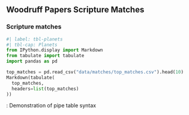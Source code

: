 
## Woodruff Papers Scripture Matches


<!-- ### Original Data -->
<!-- - [Raw journal entries](raw_entries.csv) -->


### Scripture matches

```python
#| label: tbl-planets
#| tbl-cap: Planets
from IPython.display import Markdown
from tabulate import tabulate
import pandas as pd

top_matches = pd.read_csv("data/matches/top_matches.csv").head(10)
Markdown(tabulate(
  top_matches,
  headers=list(top_matches)
))

```

: Demonstration of pipe table syntax

<!-- - [Book of Mormon Matches](data/top_matches/Book%20of%20Mormon.csv)
- [Doctrine and Covenants Matches](data/top_matches/Doctrine%20and%20Covenants.csv)
- [New Testament Matches](data/top_matches/top_matches_New%20Testament.csv)
- [Pearl of Great Price Matches](data/top_matches/Pearl%20of%20Great%20Price.csv) -->


<!-- ### Code
- [Python matching script](scripture_matching.py)
- [DataUtil](DataUtil.py) python utility class with a few data wrangling and general python utility functions. -->


